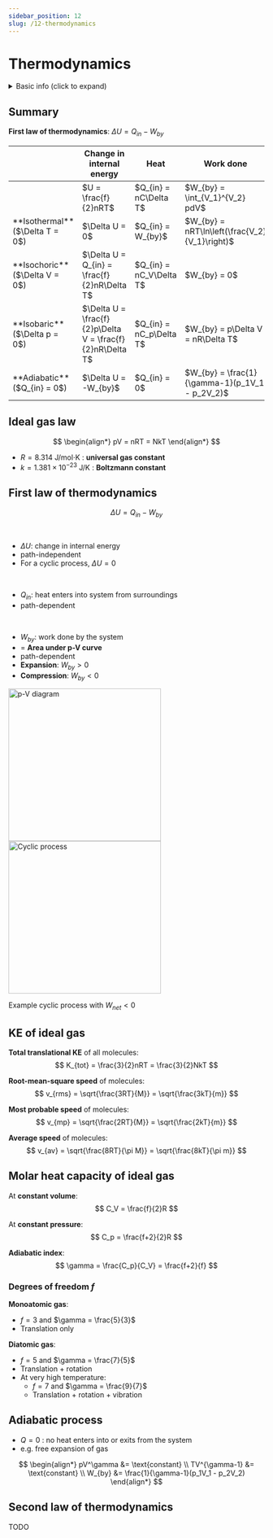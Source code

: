 ```yaml
---
sidebar_position: 12
slug: /12-thermodynamics
---
```



# Thermodynamics

<details>
<summary>Basic info (click to expand)</summary>

Number of moles $n = \frac{m}{M} = \frac{N}{N_A}$
- $M$: molar mass (kg/mol), mass of 1 mole of the substance
- $N$: number of molecules
- $N_A = 6.02\times10^{23}$ mol$^{-1}$ : **Avogadro constant**

Pressure $= \frac{\text{Force}}{\text{Area}}$

Density $= \frac{\text{Mass}}{\text{Volume}}$

Litter to cubic meter: $1$L = $1\times10^{-3}$ m$^3$

</details>

## Summary

**First law of thermodynamics**: $\Delta U = Q_{in} - W_{by}$

<Table>
<thead>
<tr>
    <Th></Th>
    <Th>Change in internal energy</Th>
    <Th>Heat</Th>
    <Th>Work done</Th>
</tr>
</thead>
<tbody>
<tr>
    <Td></Td>
    <Td>$U = \frac{f}{2}nRT$</Td>
    <Td>$Q_{in} = nC\Delta T$</Td>
    <Td>$W_{by} = \int_{V_1}^{V_2} pdV$</Td>
</tr>
<tr>
    <Td>**Isothermal** ($\Delta T = 0$)</Td>
    <Td>$\Delta U = 0$</Td>
    <Td>$Q_{in} = W_{by}$</Td>
    <Td>$W_{by} = nRT\ln\left(\frac{V_2}{V_1}\right)$</Td>
</tr>
<tr>
    <Td>**Isochoric** ($\Delta V = 0$)</Td>
    <Td>$\Delta U = Q_{in} = \frac{f}{2}nR\Delta T$</Td>
    <Td>$Q_{in} = nC_V\Delta T$</Td>
    <Td>$W_{by} = 0$</Td>
</tr>
<tr>
    <Td>**Isobaric** ($\Delta p = 0$)</Td>
    <Td>$\Delta U = \frac{f}{2}p\Delta V = \frac{f}{2}nR\Delta T$</Td>
    <Td>$Q_{in} = nC_p\Delta T$</Td>
    <Td>$W_{by} = p\Delta V = nR\Delta T$</Td>
</tr>
<tr>
    <Td>**Adiabatic** ($Q_{in} = 0$)</Td>
    <Td>$\Delta U = -W_{by}$</Td>
    <Td>$Q_{in} = 0$</Td>
    <Td>$W_{by} = \frac{1}{\gamma-1}(p_1V_1 - p_2V_2)$</Td>
</tr>
</tbody>
</Table>

## Ideal gas law

$$
\begin{align*}
pV = nRT = NkT
\end{align*}
$$

- $R = 8.314$ J/mol$\cdot$K : **universal gas constant**
- $k = 1.381\times10^{-23}$ J/K : **Boltzmann constant**

## First law of thermodynamics

<Row>
<Column>

$$
\Delta U = Q_{in} - W_{by}
$$

<br />

- $\Delta U$: change in internal energy
- path-independent
- For a cyclic process, $\Delta U = 0$

<br />

- $Q_{in}$: heat enters into system from surroundings
- path-dependent

<br />

- $W_{by}$: work done by the system
- = **Area under p-V curve**
- path-dependent
- **Expansion**: $W_{by} > 0$
- **Compression**: $W_{by} < 0$

</Column>
<Column>

<img src="/img/figures/p-v-diagram.png" alt="p-V diagram" width="300" />
<img src="/img/figures/cyclic-process.png" alt="Cyclic process" width="300" />

Example cyclic process with $W_{net} < 0$

</Column>
</Row>

## KE of ideal gas

<Row>
<Column>

**Total translational KE** of all molecules:
$$
K_{tot} = \frac{3}{2}nRT = \frac{3}{2}NkT
$$

**Root-mean-square speed** of molecules:
$$
v_{rms} = \sqrt{\frac{3RT}{M}} = \sqrt{\frac{3kT}{m}}
$$

</Column>
<Column>

**Most probable speed** of molecules:
$$
v_{mp} = \sqrt{\frac{2RT}{M}} = \sqrt{\frac{2kT}{m}}
$$

**Average speed** of molecules:
$$
v_{av} = \sqrt{\frac{8RT}{\pi M}} = \sqrt{\frac{8kT}{\pi m}}
$$

</Column>
</Row>

## Molar heat capacity of ideal gas

<Row>
<Column>

At **constant volume**:
$$
C_V = \frac{f}{2}R
$$

At **constant pressure**:
$$
C_p = \frac{f+2}{2}R
$$

**Adiabatic index**:
$$
\gamma = \frac{C_p}{C_V} = \frac{f+2}{f}
$$

</Column>
<Column>

### Degrees of freedom $f$

**Monoatomic gas**:
- $f = 3$ and $\gamma = \frac{5}{3}$
- Translation only

**Diatomic gas**:
- $f = 5$ and $\gamma = \frac{7}{5}$
- Translation + rotation
- At very high temperature:
  - $f = 7$ and $\gamma = \frac{9}{7}$
  - Translation + rotation + vibration

</Column>
</Row>

## Adiabatic process

- $Q = 0$ : no heat enters into or exits from the system
- e.g. free expansion of gas

$$
\begin{align*}
pV^\gamma &= \text{constant} \\
TV^{\gamma-1} &= \text{constant} \\
W_{by} &= \frac{1}{\gamma-1}(p_1V_1 - p_2V_2)
\end{align*}
$$

## Second law of thermodynamics

TODO
